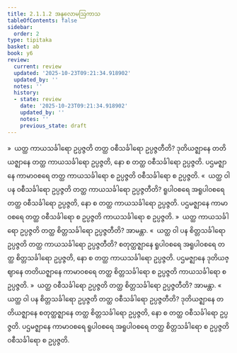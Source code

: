 ```yaml
---
title: 2.1.1.2 အနုလောမဩကာသ
tableOfContents: false
sidebar:
  order: 2
type: tipitaka
basket: ab
book: y6
review:
  current: review
  updated: '2025-10-23T09:21:34.918902'
  updated_by: ''
  notes: ''
  history:
  - state: review
    date: '2025-10-23T09:21:34.918902'
    updated_by: ''
    notes: ''
    previous_state: draft
---
```



<ReviewStatus review={frontmatter.review} showDetails={true} />

<HypothesisAnnotation frontmatter={frontmatter} />

<DynamicBreadcrumb />

<Division number="21" book="y6" e="ch" v="34" p="7">

<Paragraph number="135" book="y6">
»  ယတ္ထ ကာယသင်္ခါရော ဥပ္ပဇ္ဇတိ တတ္ထ ဝစီသင်္ခါရော ဥပ္ပဇ္ဇတီတိ?
</Paragraph>

<Paragraph number="136" book="y6">
ဒုတိယဇ္ဈာနေ တတိယဇ္ဈာနေ တတ္ထ ကာယသင်္ခါရော ဥပ္ပဇ္ဇတိ, နော စ တတ္ထ ဝစီသင်္ခါရော ဥပ္ပဇ္ဇတိ. ပဌမဇ္ဈာနေ ကာမာဝစရေ တတ္ထ ကာယသင်္ခါရော စ ဥပ္ပဇ္ဇတိ ဝစီသင်္ခါရော စ ဥပ္ပဇ္ဇတိ.
</Paragraph>

<Paragraph number="137" book="y6">
«  ယတ္ထ ဝါ ပန ဝစီသင်္ခါရော ဥပ္ပဇ္ဇတိ တတ္ထ ကာယသင်္ခါရော ဥပ္ပဇ္ဇတီတိ?
</Paragraph>

<Paragraph number="138" book="y6">
ရူပါဝစရေ အရူပါဝစရေ တတ္ထ ဝစီသင်္ခါရော ဥပ္ပဇ္ဇတိ, နော စ တတ္ထ ကာယသင်္ခါရော ဥပ္ပဇ္ဇတိ. ပဌမဇ္ဈာနေ ကာမာဝစရေ တတ္ထ ဝစီသင်္ခါရော စ ဥပ္ပဇ္ဇတိ ကာယသင်္ခါရော စ ဥပ္ပဇ္ဇတိ.
</Paragraph>

<Paragraph number="139" book="y6">
»  ယတ္ထ ကာယသင်္ခါရော ဥပ္ပဇ္ဇတိ တတ္ထ စိတ္တသင်္ခါရော ဥပ္ပဇ္ဇတီတိ? အာမန္တာ.
</Paragraph>

<Paragraph number="140" book="y6">
«  ယတ္ထ ဝါ ပန စိတ္တသင်္ခါရော ဥပ္ပဇ္ဇတိ တတ္ထ ကာယသင်္ခါရော ဥပ္ပဇ္ဇတီတိ?
</Paragraph>

<Paragraph number="141" book="y6">
စတုတ္ထဇ္ဈာနေ ရူပါဝစရေ အရူပါဝစရေ တတ္ထ စိတ္တသင်္ခါရော ဥပ္ပဇ္ဇတိ, နော စ တတ္ထ ကာယသင်္ခါရော ဥပ္ပဇ္ဇတိ. ပဌမဇ္ဈာနေ ဒုတိယဇ္ဈာနေ တတိယဇ္ဈာနေ ကာမာဝစရေ တတ္ထ စိတ္တသင်္ခါရော စ ဥပ္ပဇ္ဇတိ ကာယသင်္ခါရော စ ဥပ္ပဇ္ဇတိ.
</Paragraph>

</Division>
<Division number="22" book="y6" e="ch" v="34" p="7">

<Paragraph number="142" book="y6">
»  ယတ္ထ ဝစီသင်္ခါရော ဥပ္ပဇ္ဇတိ တတ္ထ စိတ္တသင်္ခါရော ဥပ္ပဇ္ဇတီတိ? အာမန္တာ.
</Paragraph>

<Paragraph number="143" book="y6">
«  ယတ္ထ ဝါ ပန စိတ္တသင်္ခါရော ဥပ္ပဇ္ဇတိ တတ္ထ ဝစီသင်္ခါရော ဥပ္ပဇ္ဇတီတိ?
</Paragraph>

<Paragraph number="144" book="y6">
ဒုတိယဇ္ဈာနေ တတိယဇ္ဈာနေ စတုတ္ထဇ္ဈာနေ တတ္ထ စိတ္တသင်္ခါရော ဥပ္ပဇ္ဇတိ, နော စ တတ္ထ ဝစီသင်္ခါရော ဥပ္ပဇ္ဇတိ. ပဌမဇ္ဈာနေ ကာမာဝစရေ ရူပါဝစရေ အရူပါဝစရေ တတ္ထ စိတ္တသင်္ခါရော စ ဥပ္ပဇ္ဇတိ ဝစီသင်္ခါရော စ ဥပ္ပဇ္ဇတိ.
</Paragraph>
</Division>